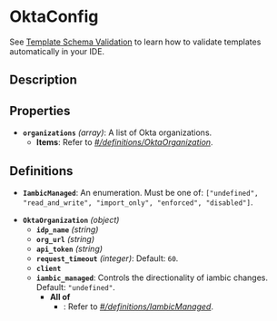 # OktaConfig

See [Template Schema Validation](/reference/template_validation_ide) to learn how to validate templates automatically in your IDE.

## Description

## Properties

- **`organizations`** *(array)*: A list of Okta organizations.
  - **Items**: Refer to *[#/definitions/OktaOrganization](#definitions/OktaOrganization)*.
## Definitions


<a id="definitions/IambicManaged"></a>

- **`IambicManaged`**: An enumeration. Must be one of: `["undefined", "read_and_write", "import_only", "enforced", "disabled"]`.

<a id="definitions/OktaOrganization"></a>

- **`OktaOrganization`** *(object)*
  - **`idp_name`** *(string)*
  - **`org_url`** *(string)*
  - **`api_token`** *(string)*
  - **`request_timeout`** *(integer)*: Default: `60`.
  - **`client`**
  - **`iambic_managed`**: Controls the directionality of iambic changes. Default: `"undefined"`.
    - **All of**
      - : Refer to *[#/definitions/IambicManaged](#definitions/IambicManaged)*.
